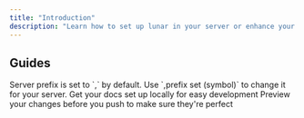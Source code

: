 ```yaml
---
title: "Introduction"
description: "Learn how to set up lunar in your server or enhance your everyday use with commands & more."
---
```


## Guides

<Info>
  Server prefix is set to `,` by default. Use `,prefix set (symbol)` to change it for your server.
</Info>

<CardGroup cols={2}>
  <Card title="Server Configuration" icon="screwdriver-wrench" href="https://mintlify.com/docs/quickstart">
    Get your docs set up locally for easy development
  </Card>

  <Card title="Embed Scripting" icon="code" href="https://mintlify.com/docs/development">
    Preview your changes before you push to make sure they're perfect
  </Card>
</CardGroup>